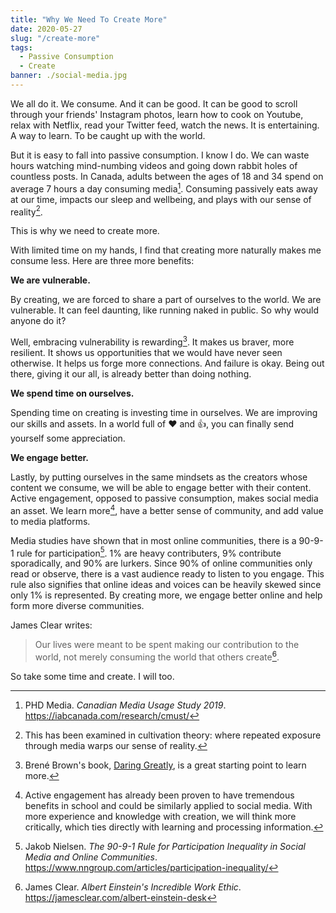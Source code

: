 ```yaml
---
title: "Why We Need To Create More"
date: 2020-05-27
slug: "/create-more"
tags:
  - Passive Consumption
  - Create
banner: ./social-media.jpg
---
```


We all do it. We consume. And it can be good. It can be good to scroll through your friends' Instagram photos, learn how to cook on Youtube, relax with Netflix, read your Twitter feed, watch the news. It is entertaining. A way to learn. To be caught up with the world.

But it is easy to fall into passive consumption. I know I do. We can waste hours watching mind-numbing videos and going down rabbit holes of countless posts. In Canada, adults between the ages of 18 and 34 spend on average 7 hours a day consuming media[^1]. Consuming passively eats away at our time, impacts our sleep and wellbeing, and plays with our sense of reality[^2].

This is why we need to create more.

With limited time on my hands, I find that creating more naturally makes me consume less. Here are three more benefits:

**We are vulnerable.**

By creating, we are forced to share a part of ourselves to the world. We are vulnerable. It can feel daunting, like running naked in public. So why would anyone do it?

Well, embracing vulnerability is rewarding[^3]. It makes us braver, more resilient. It shows us opportunities that we would have never seen otherwise. It helps us forge more connections. And failure is okay. Being out there, giving it our all, is already better than doing nothing.

**We spend time on ourselves.**

Spending time on creating is investing time in ourselves. We are improving our skills and assets. In a world full of ❤️ and 👍, you can finally send yourself some appreciation.

**We engage better.**

Lastly, by putting ourselves in the same mindsets as the creators whose content we consume, we will be able to engage better with their content. Active engagement, opposed to passive consumption, makes social media an asset. We learn more[^4], have a better sense of community, and add value to media platforms.

Media studies have shown that in most online communities, there is a 90-9-1 rule for participation[^5]. 1% are heavy contributers, 9% contribute sporadically, and 90% are lurkers. Since 90% of online communities only read or observe, there is a vast audience ready to listen to you engage. This rule also signifies that online ideas and voices can be heavily skewed since only 1% is represented. By creating more, we engage better online and help form more diverse communities.

James Clear writes:
> Our lives were meant to be spent making our contribution to the world, not merely consuming the world that others create[^6].

So take some time and create. I will too.


[^1]: PHD Media. *Canadian Media Usage Study 2019*. https://iabcanada.com/research/cmust/

[^2]: This has been examined in cultivation theory: where repeated exposure through media warps our sense of reality.

[^3]: Brené Brown's book, [Daring Greatly](https://brenebrown.com/), is a great starting point to learn more.

[^4]: Active engagement has already been proven to have tremendous benefits in school and could be similarly applied to social media. With more experience and knowledge with creation, we will think more critically, which ties directly with learning and processing information.

[^5]: Jakob Nielsen. *The 90-9-1 Rule for Participation Inequality in Social Media and Online Communities*. https://www.nngroup.com/articles/participation-inequality/

[^6]: James Clear. *Albert Einstein's Incredible Work Ethic*. https://jamesclear.com/albert-einstein-desk